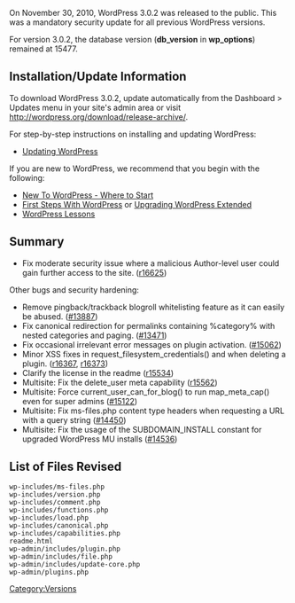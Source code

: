 {{Languages|
{{en|Version 3.0.2}}
{{ja|Version 3.0.2}}
{{ru|Версия 3.0.2}}
{{th|รุ่น 3.0.2}}
}}

On November 30, 2010, WordPress 3.0.2 was released to the public. This was a mandatory security update for all previous WordPress versions.

For version 3.0.2,  the database version ('''db_version''' in '''wp_options''') remained at 15477.

==Installation/Update Information==
To download WordPress 3.0.2, update automatically from the Dashboard > Updates menu in your site's admin area or visit http://wordpress.org/download/release-archive/.

For step-by-step instructions on installing and updating WordPress:

* [[Updating WordPress]]

If you are new to WordPress, we recommend that you begin with the following:
* [[New To WordPress - Where to Start]]
* [[First Steps With WordPress]] or [[Upgrading WordPress Extended]]
* [[WordPress Lessons]]

== Summary ==
* Fix moderate security issue where a malicious Author-level user could gain further access to the site. ([http://core.trac.wordpress.org/changeset/16625 r16625])

Other bugs and security hardening:
* Remove pingback/trackback blogroll whitelisting feature as it can easily be abused. ([http://core.trac.wordpress.org/ticket/13887 #13887])
* Fix canonical redirection for permalinks containing %category% with nested categories and paging. ([http://core.trac.wordpress.org/ticket/13471 #13471])
* Fix occasional irrelevant error messages on plugin activation. ([http://core.trac.wordpress.org/ticket/15062 #15062])
* Minor XSS fixes in request_filesystem_credentials() and when deleting a plugin. ([http://core.trac.wordpress.org/changeset/16367 r16367], [http://core.trac.wordpress.org/changeset/16373 r16373])
* Clarify the license in the readme ([http://core.trac.wordpress.org/changeset/15534 r15534])
* Multisite: Fix the delete_user meta capability ([http://core.trac.wordpress.org/changeset/15562 r15562])
* Multisite: Force current_user_can_for_blog() to run map_meta_cap() even for super admins ([http://core.trac.wordpress.org/ticket/15122 #15122])
* Multisite: Fix ms-files.php content type headers when requesting a URL with a query string ([http://core.trac.wordpress.org/ticket/14450 #14450])
* Multisite: Fix the usage of the SUBDOMAIN_INSTALL constant for upgraded WordPress MU installs ([http://core.trac.wordpress.org/ticket/14536 #14536])

==List of Files Revised==
<pre>
wp-includes/ms-files.php
wp-includes/version.php
wp-includes/comment.php
wp-includes/functions.php
wp-includes/load.php
wp-includes/canonical.php
wp-includes/capabilities.php
readme.html
wp-admin/includes/plugin.php
wp-admin/includes/file.php
wp-admin/includes/update-core.php
wp-admin/plugins.php
</pre>

{{Versions}}

[[Category:Versions]]